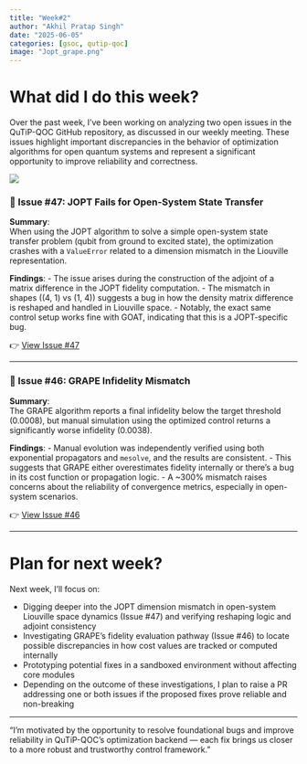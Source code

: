 ```yaml
---
title: "Week#2"
author: "Akhil Pratap Singh"
date: "2025-06-05"
categories: [gsoc, qutip-qoc]
image: "Jopt_grape.png"
---
```


# What did I do this week?

Over the past week, I’ve been working on analyzing two open issues in the QuTiP-QOC GitHub repository, as discussed in our weekly meeting. These issues highlight important discrepancies in the behavior of optimization algorithms for open quantum systems and represent a significant opportunity to improve reliability and correctness.

![](./Grape_Jopt.png)

### 📌 Issue #47: JOPT Fails for Open-System State Transfer

**Summary**:  
When using the JOPT algorithm to solve a simple open-system state transfer problem (qubit from ground to excited state), the optimization crashes with a `ValueError` related to a dimension mismatch in the Liouville representation.

**Findings**:
- The issue arises during the construction of the adjoint of a matrix difference in the JOPT fidelity computation.
- The mismatch in shapes ((4, 1) vs (1, 4)) suggests a bug in how the density matrix difference is reshaped and handled in Liouville space.
- Notably, the exact same control setup works fine with GOAT, indicating that this is a JOPT-specific bug.

👉 [View Issue #47](https://github.com/qutip/qutip-qoc/issues/47)

---

### 📌 Issue #46: GRAPE Infidelity Mismatch

**Summary**:  
The GRAPE algorithm reports a final infidelity below the target threshold (0.0008), but manual simulation using the optimized control returns a significantly worse infidelity (0.0038).

**Findings**:
- Manual evolution was independently verified using both exponential propagators and `mesolve`, and the results are consistent.
- This suggests that GRAPE either overestimates fidelity internally or there’s a bug in its cost function or propagation logic.
- A ~300% mismatch raises concerns about the reliability of convergence metrics, especially in open-system scenarios.

👉 [View Issue #46](https://github.com/qutip/qutip-qoc/issues/46)

---

# Plan for next week?

Next week, I’ll focus on:

- Digging deeper into the JOPT dimension mismatch in open-system Liouville space dynamics (Issue #47) and verifying reshaping logic and adjoint consistency
- Investigating GRAPE's fidelity evaluation pathway (Issue #46) to locate possible discrepancies in how cost values are tracked or computed internally
- Prototyping potential fixes in a sandboxed environment without affecting core modules
- Depending on the outcome of these investigations, I plan to raise a PR addressing one or both issues if the proposed fixes prove reliable and non-breaking

---

"I'm motivated by the opportunity to resolve foundational bugs and improve reliability in QuTiP-QOC’s optimization backend — each fix brings us closer to a more robust and trustworthy control framework."